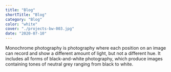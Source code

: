 ```yaml
---
title: "Blog"
shortTitle: "Blog"
category: "Blog"
color: "white"
cover: "./projects-bw-003.jpg"
date: "2020-07-10"
---
```


Monochrome photography is photography where each position on an image can record and show a different amount of light, but not a different hue. It includes all forms of black-and-white photography, which produce images containing tones of neutral grey ranging from black to white.

